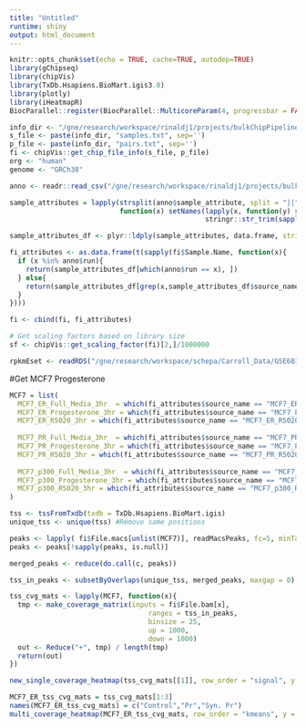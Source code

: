 ```yaml
---
title: "Untitled"
runtime: shiny
output: html_document
---
```


```r
knitr::opts_chunk$set(echo = TRUE, cache=TRUE, autodep=TRUE)
library(gChipseq)
library(chipVis)
library(TxDb.Hsapiens.BioMart.igis3.0)
library(plotly)
library(iHeatmapR)
BiocParallel::register(BiocParallel::MulticoreParam(4, progressbar = FALSE))
```

``` r
info_dir <- "/gne/research/workspace/rinaldj1/projects/bulkChipPipeline/data/CARROLL_PR/data/"
s_file <- paste(info_dir, "samples.txt", sep='')
p_file <- paste(info_dir, "pairs.txt", sep='')
fi <- chipVis::get_chip_file_info(s_file, p_file)
org <- "human"
genome <- "GRCh38"

anno <- readr::read_csv("/gne/research/workspace/rinaldj1/projects/bulkChipPipeline/data/CARROLL_PR/datDex.csv")[,c("run","sample_attribute")]

sample_attributes = lapply(strsplit(anno$sample_attribute, split = "||", fixed = TRUE),
                           function(x) setNames(lapply(x, function(y) stringr::str_trim(strsplit(y,":")[[1]][2])),
                                                stringr::str_trim(sapply(x, function(y) strsplit(y,":")[[1]][1]))))

sample_attributes_df <- plyr::ldply(sample_attributes, data.frame, stringsAsFactors = FALSE)

fi_attributes <- as.data.frame(t(sapply(fi$Sample.Name, function(x){
  if (x %in% anno$run){
    return(sample_attributes_df[which(anno$run == x), ])
  } else{
    return(sample_attributes_df[grep(x,sample_attributes_df$source_name)[1], ])
  }
})))

fi <- cbind(fi, fi_attributes)

# Get scaling factors based on library size
sf <- chipVis::get_scaling_factor(fi)[2,]/1000000

```
  
  
```r
rpkmEset <- readRDS("/gne/research/workspace/schepa/Carroll_Data/GSE68358.rpkmEset.Rds")


```
  
  
#Get MCF7 Progesterone  
  
```r
MCF7 = list(
  MCF7_ER_Full_Media_3hr  = which(fi_attributes$source_name == "MCF7_ER_Full_Media_3hr"),
  MCF7_ER_Progesterone_3hr = which(fi_attributes$source_name == "MCF7_ER_Progesterone_3hr"),
  MCF7_ER_R5020_3hr = which(fi_attributes$source_name == "MCF7_ER_R5020_3hr"),
  
  MCF7_PR_Full_Media_3hr  = which(fi_attributes$source_name == "MCF7_PR_Full_Media_3hr"),
  MCF7_PR_Progesterone_3hr = which(fi_attributes$source_name == "MCF7_PR_Progesterone_3hr"),
  MCF7_PR_R5020_3hr = which(fi_attributes$source_name == "MCF7_PR_R5020_3hr"),
  
  MCF7_p300_Full_Media_3hr  = which(fi_attributes$source_name == "MCF7_p300_Full_Media_3hr"),
  MCF7_p300_Progesterone_3hr = which(fi_attributes$source_name == "MCF7_p300_Progesterone_3hr"),
  MCF7_p300_R5020_3hr = which(fi_attributes$source_name == "MCF7_p300_R5020_3hr")
)

tss <- tssFromTxdb(txdb = TxDb.Hsapiens.BioMart.igis)
unique_tss <- unique(tss) #Remove same positions

peaks <- lapply( fi$File.macs[unlist(MCF7)], readMacsPeaks, fc=5, minTags=10, fdr=0.01)
peaks <- peaks[!sapply(peaks, is.null)]

merged_peaks <- reduce(do.call(c, peaks))

tss_in_peaks <- subsetByOverlaps(unique_tss, merged_peaks, maxgap = 0)

tss_cvg_mats <- lapply(MCF7, function(x){
  tmp <- make_coverage_matrix(inputs = fi$File.bam[x],
                                  ranges = tss_in_peaks,
                                  binsize = 25,
                                  up = 1000,
                                  down = 1000)
  out <- Reduce("+", tmp) / length(tmp)
  return(out)
})

```



```r
new_single_coverage_heatmap(tss_cvg_mats[[1]], row_order = "signal", y = tss_in_peaks$names)
```

```r
MCF7_ER_tss_cvg_mats = tss_cvg_mats[1:3]
names(MCF7_ER_tss_cvg_mats) = c("Control","Pr","Syn. Pr")
multi_coverage_heatmap(MCF7_ER_tss_cvg_mats, row_order = "kmeans", y = tss_in_peaks$names, k = 3)
```


